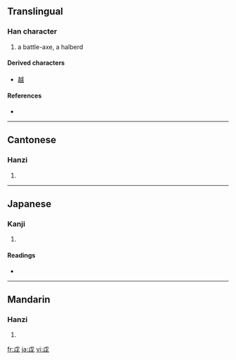 ==Translingual==

===Han character===
{{Han char|rn=62|rad=戈|as=01|sn=5|four=5370<sub>0</sub>|canj=戈女 (IV)}}

# a battle-axe, a halberd

====Derived characters====
* [[越]]

====References====
* {{Han ref|kx=0411.020|dkj=11531|dj=0752.060|hdz=21397.060|uh=6209|ud=25097|bh=C97C|bd=51580}}

----

==Cantonese==

===Hanzi===
{{yue-hanzi|jyut=|y=yut6}}

# {{defn|Cantonese}}

----

==Japanese==

===Kanji===
{{ja-kanji|grade=|rs=戈01}}

# {{defn|Japanese}}

====Readings====
* {{ja-readings|on=[[えつ]] (etsu)|kun=[[まさかり]] (masakari)}}

----

==Mandarin==

===Hanzi===
{{cmn-hanzi|pin=[[yuè]] ([[yue4]])|wg=yüeh<sup>4</sup>}}

# {{defn|Mandarin}}

[[fr:戉]]
[[ja:戉]]
[[vi:戉]]